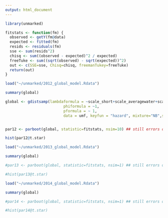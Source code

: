 ```yaml
---
output: html_document
---
```


```r
library(unmarked)

fitstats <- function(fm) {
  observed <- getY(fm@data)
  expected <- fitted(fm)
  resids <- residuals(fm)
  sse <- sum(resids^2)
  chisq <- sum((observed - expected)^2 / expected)
  freeTuke <- sum((sqrt(observed) - sqrt(expected))^2)
  out <- c(SSE=sse, Chisq=chisq, freemanTukey=freeTuke)
  return(out)
}

load("~/unmarked/2012_global_model.Rdata")

summary(global)

global <- gdistsamp(lambdaformula = ~scale_short+scale_averagewater+scale_int, 
                          phiformula = ~1, 
                          pformula = ~ 1,
                          data = umf, keyfun = "hazard", mixture="NB",se = T, output="abund")


par12 <- parboot(global, statistic=fitstats, nsim=10) ## still errors out

hist(par12@t.star)
```

```r

load("~/unmarked/2013_global_model.Rdata")

summary(global)

#par13 <- parboot(global, statistic=fitstats, nsim=1) ## still errors out

#hist(par13@t.star)
```

```r

load("~/unmarked/2014_global_model.Rdata")

summary(global)

#par14 <- parboot(global, statistic=fitstats, nsim=1) ## still errors out

#hist(par14@t.star)

```